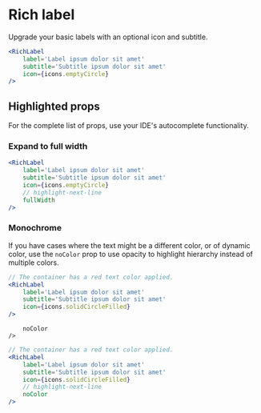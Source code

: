 # Rich label


Upgrade your basic labels with an optional icon and subtitle.

<ComponentShowcase fitWidth>
	<RichLabel
		label='Label ipsum dolor sit amet'
		subtitle='Subtitle ipsum dolor sit amet'
		icon={icons.emptyCircle}
	/>
</ComponentShowcase>

```jsx
<RichLabel
	label='Label ipsum dolor sit amet'
	subtitle='Subtitle ipsum dolor sit amet'
	icon={icons.emptyCircle}
/>
```

## Highlighted props

For the complete list of props, use your IDE's autocomplete functionality.

### Expand to full width

<ComponentShowcase>
	<RichLabel
		label='Label ipsum dolor sit amet'
		subtitle='Subtitle ipsum dolor sit amet'
		icon={icons.emptyCircle}
		fullWidth
	/>
</ComponentShowcase>

```jsx
<RichLabel
	label='Label ipsum dolor sit amet'
	subtitle='Subtitle ipsum dolor sit amet'
	icon={icons.emptyCircle}
	// highlight-next-line
	fullWidth
/>
```

### Monochrome

If you have cases where the text might be a different color, or of dynamic color,
use the `noColor` prop to use opacity to highlight hierarchy instead of multiple colors.

<ComponentShowcase className='es:text-red-500'>
	<RichLabel
		label='Label ipsum dolor sit amet'
		subtitle='Subtitle ipsum dolor sit amet'
		icon={icons.solidCircleFilled}
	/>
</ComponentShowcase>

```jsx
// The container has a red text color applied.
<RichLabel
	label='Label ipsum dolor sit amet'
	subtitle='Subtitle ipsum dolor sit amet'
	icon={icons.solidCircleFilled}
/>
```

<ComponentShowcase className='es:text-red-500'>
	<RichLabel
		label='Label ipsum dolor sit amet'
		subtitle='Subtitle ipsum dolor sit amet'
		icon={icons.solidCircleFilled}

    	noColor
    />

</ComponentShowcase>

```jsx
// The container has a red text color applied.
<RichLabel
	label='Label ipsum dolor sit amet'
	subtitle='Subtitle ipsum dolor sit amet'
	icon={icons.solidCircleFilled}
	// highlight-next-line
	noColor
/>
```
